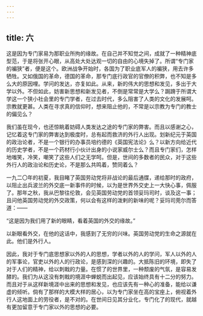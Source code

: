 ```yaml
---
---
---
```

title: 六
---



这是因为专门家易为那职业所拘的缘故。在自己并不知觉之间，成就了一种精神底型范，于是将张开心眼，从高处大处达观一切的自由的心境失掉了。所谓“专门家的褊狭”者，便是这个。欧洲战争开始时，各国为了职业底军人的褊狭，用去许多牺牲。又如俄国的革命，德国的革命，那专门底行政官的官僚的积弊，也不知是多么大的原因哩。学问的发达，亦复如此。从来，新的伟大的思想和发见，多出于大学以外。不但如此，妨害新思想和新发见者，不倒是常常是大学么？跼蹐于所谓大学这一个狭小社会里的专门学者，在过去时代，多么阻害了人类的文化的发展呵。宗教就更甚。人类在寻求真的信仰时，想来阻止他的，不常是以宗教为专门的教士的偏见么？

我们虽在现今，也还惊眺着妨碍人类发达之途的专门家的弊害。而且以感谢之心，记忆着这专门家的弊害达到极度时，总有起而救济的外行人出现。划新纪元于英国的政治论者，不是一个银行的办事员培约德的《英国宪法论》么？以新方向给近代的历史学者，不是一个药材行小伙计出身的小说家威尔士么？而且专门家们，怎样地嗤笑，冷笑，嘲笑了这些人们之无学呵。但是，世间的多数者的民众，对于这些外行人的政治论和历史论，不是那么共鸣着，赞同着么？

一九二〇年的初夏，我目睹了英国劳动党将非战论的最后通牒，递给那时的政府，以阻止出兵波兰的外交底一新事件的时候，以为是世界外交史上一大快心事，佩服了。那年之秋，我从巴黎往伦敦，会见英国劳动党的首领妥玛司时，谈及这一事；且问他英国劳动党的外交政策，何以会有这样的泼剌的新味的呢？妥玛司莞尔而答道：——

“这是因为我们用了新的眼睛，看着英国的外交的缘故。”

以新眼看外交，在他的这话中，我感到了无穷的兴味。英国劳动党的生命之源就在此。他们是外行人。

因此，我对于专门底思想家以外的人的思想，学者以外的人的学问，军人以外的人的军事论，官吏以外的人的行政论，是感到深的兴趣的。大抵陈旧的环境，即失了对于人们的精神，给以刺戟的力量。在惯了的世界里，一种颓废的气氛，是容易发酵的。我们为从这没有刺戟的境涯中蝉蜕而出起见，应该始终具有十二分的努力。而且对于从这样新境涯中出来的思想和发见，也应该先有一种心的准备，能给以谦虚的倾听。倘有了那样的大模大样的居心，以为专门家坐在高的宝座上，俯视着外行人这地面上的劳役者，是不对的。在世间日见其分业化，专门化了的现代，就越有更加留意于专门家以外的思想的必要。